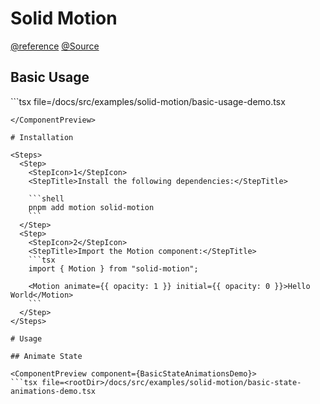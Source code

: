 
# Solid Motion

[@reference](https://motion.dev/docs/react-animation)
[@Source](https://github.com/yefu24324/motion-primitives-solid/docs/src/routes/docs/solid-motion/overview.mdx)


## Basic Usage

<ComponentPreview component={BasicUsageDemo}>
```tsx file=<rootDir>/docs/src/examples/solid-motion/basic-usage-demo.tsx

```
</ComponentPreview>

# Installation

<Steps>
  <Step>
    <StepIcon>1</StepIcon>
    <StepTitle>Install the following dependencies:</StepTitle>

    ```shell
    pnpm add motion solid-motion
    ```
  </Step>
  <Step>
    <StepIcon>2</StepIcon>
    <StepTitle>Import the Motion component:</StepTitle>
    ```tsx
    import { Motion } from "solid-motion";

    <Motion animate={{ opacity: 1 }} initial={{ opacity: 0 }}>Hello World</Motion>
    ```
  </Step>
</Steps>

# Usage

## Animate State

<ComponentPreview component={BasicStateAnimationsDemo}>
```tsx file=<rootDir>/docs/src/examples/solid-motion/basic-state-animations-demo.tsx

```
</ComponentPreview>